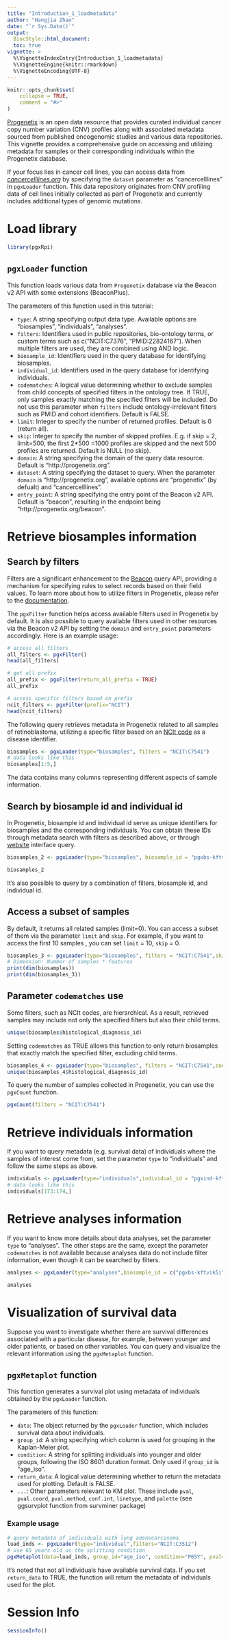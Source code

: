 ```yaml
---
title: "Introduction_1_loadmetadata"
author: "Hangjia Zhao"
date: "`r Sys.Date()`"
output: 
  BiocStyle::html_document:
  toc: true
vignette: >
  %\VignetteIndexEntry{Introduction_1_loadmetadata}
  %\VignetteEngine{knitr::rmarkdown}
  %\VignetteEncoding{UTF-8}
---
```


```r
knitr::opts_chunk$set(
    collapse = TRUE,
    comment = "#>"
)
```

[Progenetix](https://progenetix.org/) is an open data resource that provides curated individual cancer copy number variation (CNV) profiles along with associated metadata sourced from published oncogenomic studies and various data repositories. This vignette provides a comprehensive guide on accessing and utilizing metadata for samples or their corresponding individuals within the Progenetix database. 

If your focus lies in cancer cell lines, you can access data from [*cancercelllines.org*](https://cancercelllines.org/) by specifying the `dataset` parameter as "cancercelllines" in `pgxLoader` function. This data repository originates from CNV profiling data of cell lines initially collected as part of Progenetix and currently includes additional types of genomic mutations.

# Load library 

```r
library(pgxRpi)
```

## `pgxLoader` function 

This function loads various data from `Progenetix` database via the Beacon v2 API with some extensions (BeaconPlus).

The parameters of this function used in this tutorial:

* `type`: A string specifying output data type. Available options are "biosamples", "individuals", "analyses".   
* `filters`: Identifiers used in public repositories, bio-ontology terms, or custom terms such as c("NCIT:C7376", "PMID<!-- -->:22824167"). When multiple filters are used, they are combined using AND logic.
* `biosample_id`: Identifiers used in the query database for identifying biosamples. 
* `individual_id`: Identifiers used in the query database for identifying individuals. 
* `codematches`: A logical value determining whether to exclude samples from child concepts 
of specified filters in the ontology tree. If TRUE, only samples exactly matching the specified filters will be included. 
Do not use this parameter when `filters` include ontology-irrelevant filters such as PMID and cohort identifiers.
Default is FALSE.
* `limit`: Integer to specify the number of returned profiles. Default is 0 (return all). 
* `skip`: Integer to specify the number of skipped profiles. E.g. if skip = 2, limit=500, the first 2*500 =1000 profiles are skipped and the next 500 profiles are returned. Default is NULL (no skip). 
* `domain`: A string specifying the domain of the query data resource. Default is "http://progenetix.org".
* `dataset`: A string specifying the dataset to query. When the parameter `domain` is "http://progenetix.org", available options are "progenetix" (by defualt) and "cancercelllines".
* `entry_point`: A string specifying the entry point of the Beacon v2 API. Default is "beacon", resulting in the endpoint being "http://progenetix.org/beacon".

# Retrieve biosamples information

## Search by filters

Filters are a significant enhancement to the [Beacon](https://www.ga4gh.org/product/beacon-api/) query API, providing a mechanism for specifying rules to select records based on their field values. To learn more about how to utilize filters in Progenetix, please refer to the [documentation](https://docs.progenetix.org/common/beacon-api/#filters-filters-filtering-terms).

The `pgxFilter` function helps access available filters used in Progenetix by default. It is also possible to query available filters used in other resources via the Beacon v2 API by setting the `domain` and `entry_point` parameters accordingly. 
Here is an example usage:

```r
# access all filters
all_filters <- pgxFilter()
head(all_filters)
```

```r
# get all prefix
all_prefix <- pgxFilter(return_all_prefix = TRUE)
all_prefix
```

```r
# access specific filters based on prefix
ncit_filters <- pgxFilter(prefix="NCIT")
head(ncit_filters)
```

The following query retrieves metadata in Progenetix related to all samples of retinoblastoma, utilizing a specific filter based on an [NCIt code](https://ncit.nci.nih.gov) as a disease identifier.

```r
biosamples <- pgxLoader(type="biosamples", filters = "NCIT:C7541")
# data looks like this
biosamples[1:5,]
```

The data contains many columns representing different aspects of sample information.

## Search by biosample id and individual id 

In Progenetix, biosample id and individual id serve as unique identifiers for biosamples and the corresponding individuals. You can obtain these IDs through metadata search with filters as described above, or through [website](https://progenetix.org/search) interface query.

```r
biosamples_2 <- pgxLoader(type="biosamples", biosample_id = "pgxbs-kftvgioe",individual_id = "pgxind-kftx28q5")

biosamples_2
```

It's also possible to query by a combination of filters, biosample id, and individual id.

## Access a subset of samples

By default, it returns all related samples (limit=0). You can access a subset of them 
via the parameter `limit` and `skip`. For example, if you want to access the first 10 samples
, you can set `limit` = 10, `skip` = 0. 

```r
biosamples_3 <- pgxLoader(type="biosamples", filters = "NCIT:C7541",skip=0, limit = 10)
# Dimension: Number of samples * features
print(dim(biosamples))
print(dim(biosamples_3))
```

## Parameter `codematches` use

Some filters, such as NCIt codes, are hierarchical. As a result, retrieved samples may 
include not only the specified filters but also their child terms.

```r
unique(biosamples$histological_diagnosis_id)
```

Setting `codematches` as TRUE allows this function to only return biosamples that exactly match the specified filter, excluding child terms.

```r
biosamples_4 <- pgxLoader(type="biosamples", filters = "NCIT:C7541",codematches = TRUE)
unique(biosamples_4$histological_diagnosis_id)
```

To query the number of samples collected in Progenetix, you can use the `pgxCount` function. 

```r
pgxCount(filters = "NCIT:C7541")
```

# Retrieve individuals information

If you want to query metadata (e.g. survival data) of individuals where the samples 
of interest come from, set the parameter `type` to "individuals" and follow the same steps as above.

```r
individuals <- pgxLoader(type="individuals",individual_id = "pgxind-kftx26ml",filters="NCIT:C7541")
# data looks like this
individuals[173:174,]
```

# Retrieve analyses information 

If you want to know more details about data analyses, set the parameter `type` to "analyses". 
The other steps are the same, except the parameter `codematches` is not available because 
analyses data do not include filter information, even though it can be searched by filters.

```r
analyses <- pgxLoader(type="analyses",biosample_id = c("pgxbs-kftvik5i","pgxbs-kftvik96"))

analyses
```

# Visualization of survival data

Suppose you want to investigate whether there are survival differences associated with a particular disease, for example, between younger and older patients, or based on other variables. You can query and visualize the relevant information using the `pgxMetaplot` function.

## `pgxMetaplot` function

This function generates a survival plot using metadata of individuals obtained by the `pgxLoader` function.

The parameters of this function:

* `data`: The object returned by the `pgxLoader` function, which includes survival data about individuals.
* `group_id`: A string specifying which column is used for grouping in the Kaplan-Meier plot.
* `condition`: A string for splitting individuals into younger and older groups, following the ISO 8601 duration format. 
Only used if `group_id` is "age_iso".
* `return_data`: A logical value determining whether to return the metadata used for plotting. Default is FALSE.
* `...`: Other parameters relevant to KM plot. These include `pval`, `pval.coord`, `pval.method`, `conf.int`, `linetype`, and `palette` (see ggsurvplot function from survminer package)

### Example usage 

```r
# query metadata of individuals with lung adenocarcinoma
luad_inds <- pgxLoader(type="individual",filters="NCIT:C3512")
# use 65 years old as the splitting condition
pgxMetaplot(data=luad_inds, group_id="age_iso", condition="P65Y", pval=TRUE)
```

It's noted that not all individuals have available survival data. If you set `return_data` to TRUE, 
the function will return the metadata of individuals used for the plot.

# Session Info

```r
sessionInfo()
```


